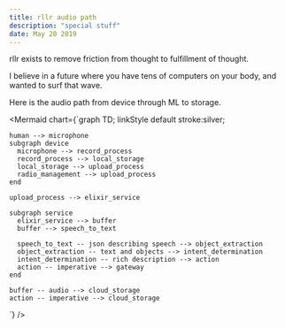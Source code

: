 ```yaml
---
title: rllr audio path
description: "special stuff"
date: May 20 2019
---
```


rllr exists to remove friction from thought to fulfillment of thought.

I believe in a future where you have tens of computers on your body, and wanted to surf that wave.

Here is the audio path from device through ML to storage.

<Mermaid chart={`graph TD;
    linkStyle default stroke:silver;
    
    human --> microphone
    subgraph device 
      microphone --> record_process
      record_process --> local_storage
      local_storage --> upload_process
      radio_management --> upload_process
    end
  
    upload_process --> elixir_service

    subgraph service
      elixir_service --> buffer
      buffer --> speech_to_text
      
      speech_to_text -- json describing speech --> object_extraction
      object_extraction -- text and objects --> intent_determination
      intent_determination -- rich description --> action
      action -- imperative --> gateway
    end
    
    buffer -- audio --> cloud_storage
    action -- imperative --> cloud_storage
    
`} />


